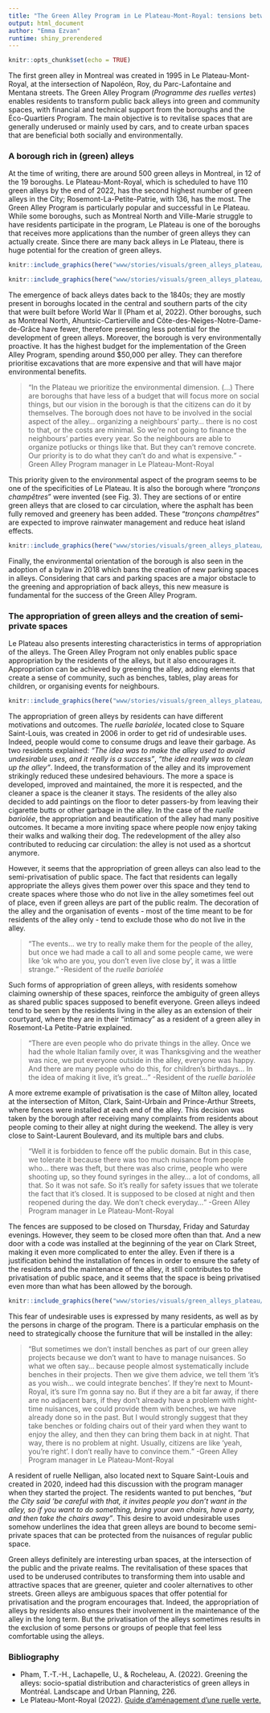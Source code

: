 ```yaml
---
title: "The Green Alley Program in Le Plateau-Mont-Royal: tensions between beautification and privatisation of public space"
output: html_document
author: "Emma Ezvan"
runtime: shiny_prerendered 
---
```


```r
knitr::opts_chunk$set(echo = TRUE)
```


<p>The first green alley in Montreal was created in 1995 in Le Plateau-Mont-Royal, at the intersection of Napoléon, Roy, du Parc-Lafontaine and Mentana streets. The Green Alley Program (*Programme des ruelles vertes*) enables residents to transform public back alleys into green and community spaces, with financial and technical support from the boroughs and the Éco-Quartiers Program. The main objective is to revitalise spaces that are generally underused or mainly used by cars, and to create urban spaces that are beneficial both socially and environmentally.</p> 
### A borough rich in (green) alleys
<p>At the time of writing, there are around 500 green alleys in Montreal, in 12 of the 19 boroughs. Le Plateau-Mont-Royal, which is scheduled to have 110 green alleys by the end of 2022, has the second highest number of green alleys in the City; Rosemont-La-Petite-Patrie, with 136, has the most. The Green Alley Program is particularly popular and successful in Le Plateau. While some boroughs, such as Montreal North and Ville-Marie struggle to have residents participate in the program, Le Plateau is one of the boroughs that receives more applications than the number of green alleys they can actually create. Since there are many back alleys in Le Plateau, there is huge potential for the creation of green alleys.</p> 

```r

knitr::include_graphics(here("www/stories/visuals/green_alleys_plateau/Fig.1.png"))

```

```r

knitr::include_graphics(here("www/stories/visuals/green_alleys_plateau/Fig.2.png"))

```

<p>The emergence of back alleys dates back to the 1840s; they are mostly present in boroughs located in the central and southern parts of the city that were built before World War II (Pham et al, 2022). Other boroughs, such as Montreal North, Ahuntsic-Cartierville and Côte-des-Neiges-Notre-Dame-de-Grâce have fewer, therefore presenting less potential for the development of green alleys. Moreover, the borough is very environmentally proactive. It has the highest budget for the implementation of the Green Alley Program, spending around $50,000 per alley. They can therefore prioritise excavations that are more expensive and that will have major environmental benefits.</p> 
<blockquote><q>In the Plateau we prioritize the environmental dimension. (...) There are boroughs that have less of a budget that will focus more on social things, but our vision in the borough is that the citizens can do it by themselves. The borough does not have to be involved in the social aspect of the alley… organizing a neighbours’ party… there is no cost to that, or the costs are minimal. So we’re not going to finance the neighbours’ parties every year. So the neighbours are able to organize potlucks or things like that. But they can’t remove concrete. Our priority is to do what they can’t do and what is expensive.</q> -Green Alley Program manager in Le Plateau-Mont-Royal</blockquote>
<p>This priority given to the environmental aspect of the program seems to be one of the specificities of Le Plateau. It is also the borough where “*tronçons champêtres*” were invented (see Fig. 3). They are sections of or entire green alleys that are closed to car circulation, where the asphalt has been fully removed and  greenery has been added. These “*tronçons champêtres*” are expected to improve rainwater management and reduce heat island effects.</p> 

```r

knitr::include_graphics(here("www/stories/visuals/green_alleys_plateau/Fig.3.png"))

```

<p>Finally, the environmental orientation of the borough is also seen in the adoption of a bylaw  in 2018 which bans the creation of new parking spaces in alleys. Considering that cars and parking spaces are a major obstacle to the greening and appropriation of back alleys, this new measure is fundamental for the success of the Green Alley Program.</p> 
### The appropriation of green alleys and the creation of semi-private spaces
<p>Le Plateau also presents interesting characteristics in terms of appropriation of the alleys. The Green Alley Program not only enables public space appropriation by the residents of the alleys, but it also encourages it. Appropriation can be achieved by greening the alley, adding elements that create a sense of community, such as benches, tables, play areas for children, or organising events for neighbours.</p> 

```r

knitr::include_graphics(here("www/stories/visuals/green_alleys_plateau/Fig.4.png"))

```

<p>The appropriation of green alleys by residents can have different motivations and outcomes. The *ruelle bariolée*, located close to Square Saint-Louis, was created in 2006 in order to get rid of undesirable uses. Indeed, people would come to consume drugs and leave their garbage. As two residents explained: *“The idea was to make the alley used to avoid undesirable uses, and it really is a success”*, *“the idea really was to clean up the alley”*. Indeed, the transformation of the alley and its improvement strikingly reduced these undesired behaviours. The more a space is developed, improved and maintained, the more it is respected, and the cleaner a space is the cleaner it stays. The residents of the alley also decided to add paintings on the floor to deter passers-by from leaving their cigarette butts or other garbage in the alley. In the case of the *ruelle bariolée*, the appropriation and beautification of the alley had many positive outcomes. It became a more inviting space where people now enjoy taking their walks and walking their dog. The redevelopment of the alley also contributed to reducing car circulation: the alley is not used as a shortcut anymore.</p> 
<p>However, it seems that the appropriation of green alleys can also lead to the semi-privatisation of public space. The fact that residents can legally appropriate the alleys gives them power over this space and they tend to create spaces where those who do not live in the alley sometimes feel out of place, even if green alleys are part of the public realm. The decoration of the alley and the organisation of events - most of the time meant to be for residents of the alley only - tend to exclude those who do not live in the alley.</p> 
<blockquote><q>The events… we try to really make them for the people of the alley, but once we had made a call to all and some people came, we were like ‘ok who are you, you don’t even live close by’, it was a little strange.</q> -Resident of the *ruelle bariolée*</blockquote>
<p>Such forms of appropriation of green alleys, with residents somehow claiming ownership of these spaces, reinforce the ambiguity of green alleys as shared public spaces supposed to benefit everyone. Green alleys indeed tend to be seen by the residents living in the alley as an extension of their courtyard, where they are in their “intimacy” as a resident of a green alley in Rosemont-La Petite-Patrie explained.</p>  
<blockquote><q>There are even people who do private things in the alley. Once we had the whole Italian family over, it was Thanksgiving and the weather was nice, we put everyone outside in the alley, everyone was happy. And there are many people who do this, for children's birthdays… In the idea of making it live, it's great…</q> -Resident of the *ruelle bariolée*</blockquote>
<p>A more extreme example of privatisation is the case of Milton alley, located at the intersection of Milton, Clark, Saint-Urbain and Prince-Arthur Streets, where fences were installed at each end of the alley. This decision was taken by the borough after receiving many complaints from residents about people coming to their alley at night during the weekend. The alley is very close to Saint-Laurent Boulevard, and its multiple bars and clubs.</p> 
<blockquote><q>Well it is forbidden to fence off the public domain. But in this case, we tolerate it because there was too much nuisance from people who… there was theft, but there was also crime, people who were shooting up, so they found syringes in the alley… a lot of condoms, all that. So it was not safe. So it’s really for safety issues that we tolerate the fact that it’s closed. It is supposed to be closed at night and then reopened during the day. We don’t check everyday…</q> -Green Alley Program manager in Le Plateau-Mont-Royal</blockquote>
<p>The fences are supposed to be closed on Thursday, Friday and Saturday evenings. However, they seem to be closed more often than that. And a new door with a code was installed at the beginning of the year on Clark Street, making it even more complicated to enter the alley. Even if there is a justification behind the installation of fences in order to ensure the safety of the residents and the maintenance of the alley, it still contributes to the privatisation of public space, and it seems that the space is being privatised even more than what has been allowed by the borough.</p>

```r

knitr::include_graphics(here("www/stories/visuals/green_alleys_plateau/Fig.5.png"))

```

<p>This fear of undesirable uses is expressed by many residents, as well as by the persons in charge of the program. There is a particular emphasis on the need to strategically choose the furniture that will be installed in the alley:</p>
<blockquote><q>But sometimes we don’t install benches as part of our green alley projects because we don’t want to have to manage nuisances. So what we often say… because people almost systematically include benches in their projects. Then we give them advice, we tell them ‘it’s as you wish… we could integrate benches’. If they’re next to Mount-Royal, it’s sure I’m gonna say no. But if they are a bit far away, if there are no adjacent bars, if they don’t already have a problem with night-time nuisances, we could provide them with benches, we have already done so in the past. But I would strongly suggest that they take benches or folding chairs out of their yard when they want to enjoy the alley, and then they can bring them back in at night. That way, there is no problem at night. Usually, citizens are like ‘yeah, you’re right’. I don’t really have to convince them.</q> -Green Alley Program manager in Le Plateau-Mont-Royal</blockquote>
<p>A resident of ruelle Nelligan, also located next to Square Saint-Louis and created in 2020, indeed had this discussion with the program manager when they started the project. The residents wanted to put benches, *“but the City said ‘be careful with that, it invites people you don’t want in the alley, so if you want to do something, bring your own chairs, have a party, and then take the chairs away”*. This desire to avoid undesirable uses somehow underlines the idea that green alleys are bound to become semi-private spaces that can be protected from the nuisances of regular public space. 
<p>Green alleys definitely are interesting urban spaces, at the intersection of the public and the private realms. The revitalisation of these spaces that used to be underused contributes to transforming them into usable and attractive spaces that are greener, quieter and cooler alternatives to other streets. Green alleys are ambiguous spaces that offer potential for privatisation and the program encourages that. Indeed, the appropriation of alleys by residents also ensures their involvement in the maintenance of the alley in the long term. But the privatisation of the alleys sometimes results in the exclusion of some persons or groups of people that feel less comfortable using the alleys.</p> 
### **Bibliography** 
<ul>
<li>Pham, T.-T.-H., Lachapelle, U., & Rocheleau, A. (2022). Greening the alleys: socio-spatial distribution and characteristics of green alleys in Montréal. Landscape and Urban Planning, 226.</li> 
<li>Le Plateau-Mont-Royal (2022). [Guide d’aménagement d’une ruelle verte.](https://portail-m4s.s3.montreal.ca/pdf/pmr_guide_ruelles_vertes_2022_final.pdf)</li>  